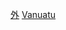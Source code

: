 {{noteTA
|G1=國家
}}
{{Commonscat|International relations of Vanuatu}}
{{Catmain}}

[[Category:瓦努阿圖政治|外]]
[[Category:各國外交|Vanuatu]]